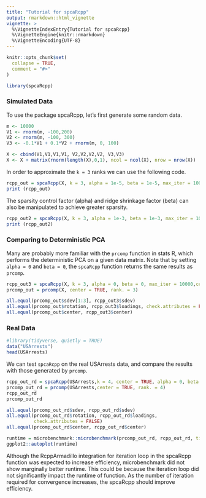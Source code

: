 ```yaml
---
title: "Tutorial for spcaRcpp"
output: rmarkdown::html_vignette
vignette: >
  %\VignetteIndexEntry{Tutorial for spcaRcpp}
  %\VignetteEngine{knitr::rmarkdown}
  %\VignetteEncoding{UTF-8}
---
```


```r
knitr::opts_chunk$set(
  collapse = TRUE,
  comment = "#>"
)
```

```r
library(spcaRcpp)
```

### Simulated Data  
To use the package spcaRcpp, let's first generate some random data.  

```r
m <- 10000
V1 <- rnorm(m, -100,200)
V2 <- rnorm(m, -100, 300)
V3 <- -0.1*V1 + 0.1*V2 + rnorm(m, 0, 100)

X <- cbind(V1,V1,V1,V1, V2,V2,V2,V2, V3,V3)
X <- X + matrix(rnorm(length(X),0,1), ncol = ncol(X), nrow = nrow(X))
```

In order to approximate the ``k = 3`` ranks we can use the following code.  
```r
rcpp_out = spcaRcpp(X, k = 3, alpha = 1e-5, beta = 1e-5, max_iter = 10000,center = TRUE)
print (rcpp_out)
```
The sparsity control factor (alpha) and ridge shrinkage factor (beta) can also be
manipulated to achieve greater sparsity.  
```r
rcpp_out2 = spcaRcpp(X, k = 3, alpha = 1e-3, beta = 1e-3, max_iter = 10000,center = TRUE)
print (rcpp_out2)
```

### Comparing to Deterministic PCA
Many are probably more familiar with the ``prcomp`` function in stats R, which performs the 
deterministic PCA on a given data matrix. Note that by setting ``alpha = 0`` and ``beta = 0``, the ``spcaRcpp`` function returns the same results as ``prcomp``.

```r
rcpp_out3 = spcaRcpp(X, k = 3, alpha = 0, beta = 0, max_iter = 10000,center = TRUE)
prcomp_out = prcomp(X, center = TRUE, rank. = 3)

all.equal(prcomp_out$sdev[1:3], rcpp_out3$sdev)
all.equal(prcomp_out$rotation, rcpp_out3$loadings, check.attributes = FALSE)
all.equal(prcomp_out$center, rcpp_out3$center)
```

### Real Data
```r
#library(tidyverse, quietly = TRUE)
data("USArrests")
head(USArrests)
```
We can test ``spcaRcpp`` on the real USArrests data, and compare the results 
with those generated by ``prcomp``.  
```r
rcpp_out_rd = spcaRcpp(USArrests,k = 4, center = TRUE, alpha = 0, beta = 0)
prcomp_out_rd = prcomp(USArrests,center = TRUE, rank. = 4)
rcpp_out_rd
prcomp_out_rd
```

```r
all.equal(prcomp_out_rd$sdev, rcpp_out_rd$sdev)
all.equal(prcomp_out_rd$rotation, rcpp_out_rd$loadings,
          check.attributes = FALSE)
all.equal(prcomp_out_rd$center, rcpp_out_rd$center)
```

```r
runtime = microbenchmark::microbenchmark(prcomp_out_rd, rcpp_out_rd, times = 200)
ggplot2::autoplot(runtime)
```
Although the RcppArmadillo integration for iteration loop in the spcaRcpp function was 
expected to increase efficiency, microbenchmark did not show marginally better runtime. 
This could be because the iteration loop did not significantly impact the runtime of
function. As the number of iteration required for convergence increases, the spcaRcpp should
improve efficiency.  
